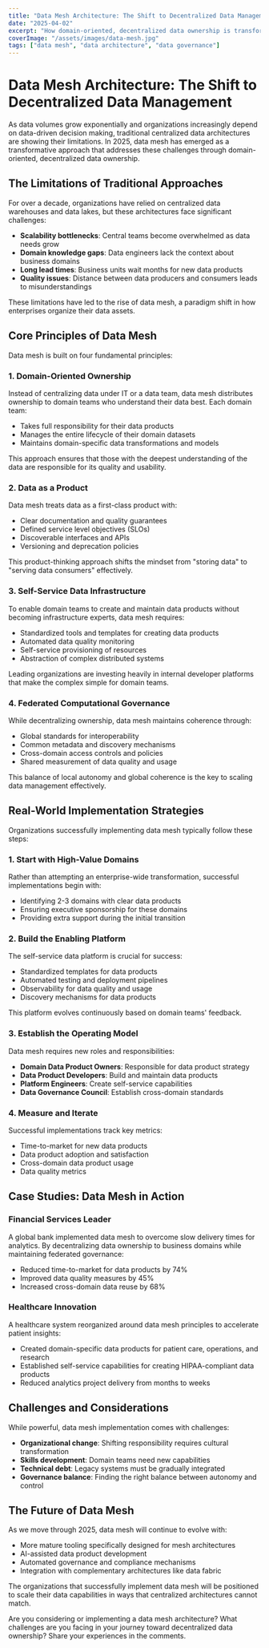 ```yaml
---
title: "Data Mesh Architecture: The Shift to Decentralized Data Management"
date: "2025-04-02"
excerpt: "How domain-oriented, decentralized data ownership is transforming enterprise data architecture."
coverImage: "/assets/images/data-mesh.jpg"
tags: ["data mesh", "data architecture", "data governance"]
---
```


# Data Mesh Architecture: The Shift to Decentralized Data Management

As data volumes grow exponentially and organizations increasingly depend on data-driven decision making, traditional centralized data architectures are showing their limitations. In 2025, data mesh has emerged as a transformative approach that addresses these challenges through domain-oriented, decentralized data ownership.

## The Limitations of Traditional Approaches

For over a decade, organizations have relied on centralized data warehouses and data lakes, but these architectures face significant challenges:

- **Scalability bottlenecks**: Central teams become overwhelmed as data needs grow
- **Domain knowledge gaps**: Data engineers lack the context about business domains
- **Long lead times**: Business units wait months for new data products
- **Quality issues**: Distance between data producers and consumers leads to misunderstandings

These limitations have led to the rise of data mesh, a paradigm shift in how enterprises organize their data assets.

## Core Principles of Data Mesh

Data mesh is built on four fundamental principles:

### 1. Domain-Oriented Ownership

Instead of centralizing data under IT or a data team, data mesh distributes ownership to domain teams who understand their data best. Each domain team:

- Takes full responsibility for their data products
- Manages the entire lifecycle of their domain datasets
- Maintains domain-specific data transformations and models

This approach ensures that those with the deepest understanding of the data are responsible for its quality and usability.

### 2. Data as a Product

Data mesh treats data as a first-class product with:

- Clear documentation and quality guarantees
- Defined service level objectives (SLOs)
- Discoverable interfaces and APIs
- Versioning and deprecation policies

This product-thinking approach shifts the mindset from "storing data" to "serving data consumers" effectively.

### 3. Self-Service Data Infrastructure

To enable domain teams to create and maintain data products without becoming infrastructure experts, data mesh requires:

- Standardized tools and templates for creating data products
- Automated data quality monitoring
- Self-service provisioning of resources
- Abstraction of complex distributed systems

Leading organizations are investing heavily in internal developer platforms that make the complex simple for domain teams.

### 4. Federated Computational Governance

While decentralizing ownership, data mesh maintains coherence through:

- Global standards for interoperability
- Common metadata and discovery mechanisms
- Cross-domain access controls and policies
- Shared measurement of data quality and usage

This balance of local autonomy and global coherence is the key to scaling data management effectively.

## Real-World Implementation Strategies

Organizations successfully implementing data mesh typically follow these steps:

### 1. Start with High-Value Domains

Rather than attempting an enterprise-wide transformation, successful implementations begin with:

- Identifying 2-3 domains with clear data products
- Ensuring executive sponsorship for these domains
- Providing extra support during the initial transition

### 2. Build the Enabling Platform

The self-service data platform is crucial for success:

- Standardized templates for data products
- Automated testing and deployment pipelines
- Observability for data quality and usage
- Discovery mechanisms for data products

This platform evolves continuously based on domain teams' feedback.

### 3. Establish the Operating Model

Data mesh requires new roles and responsibilities:

- **Domain Data Product Owners**: Responsible for data product strategy
- **Data Product Developers**: Build and maintain data products
- **Platform Engineers**: Create self-service capabilities
- **Data Governance Council**: Establish cross-domain standards

### 4. Measure and Iterate

Successful implementations track key metrics:

- Time-to-market for new data products
- Data product adoption and satisfaction
- Cross-domain data product usage
- Data quality metrics

## Case Studies: Data Mesh in Action

### Financial Services Leader

A global bank implemented data mesh to overcome slow delivery times for analytics. By decentralizing data ownership to business domains while maintaining federated governance:

- Reduced time-to-market for data products by 74%
- Improved data quality measures by 45%
- Increased cross-domain data reuse by 68%

### Healthcare Innovation

A healthcare system reorganized around data mesh principles to accelerate patient insights:

- Created domain-specific data products for patient care, operations, and research
- Established self-service capabilities for creating HIPAA-compliant data products
- Reduced analytics project delivery from months to weeks

## Challenges and Considerations

While powerful, data mesh implementation comes with challenges:

- **Organizational change**: Shifting responsibility requires cultural transformation
- **Skills development**: Domain teams need new capabilities
- **Technical debt**: Legacy systems must be gradually integrated
- **Governance balance**: Finding the right balance between autonomy and control

## The Future of Data Mesh

As we move through 2025, data mesh will continue to evolve with:

- More mature tooling specifically designed for mesh architectures
- AI-assisted data product development
- Automated governance and compliance mechanisms
- Integration with complementary architectures like data fabric

The organizations that successfully implement data mesh will be positioned to scale their data capabilities in ways that centralized architectures cannot match.

Are you considering or implementing a data mesh architecture? What challenges are you facing in your journey toward decentralized data ownership? Share your experiences in the comments.
